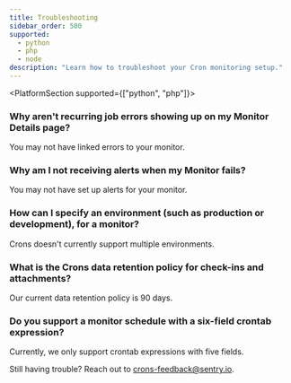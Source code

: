 ```yaml
---
title: Troubleshooting
sidebar_order: 500
supported:
  - python
  - php
  - node
description: "Learn how to troubleshoot your Cron monitoring setup."
---
```


<PlatformSection supported={["python", "php"]}>

<PlatformContent includePath="crons/troubleshooting" />

### Why aren't recurring job errors showing up on my Monitor Details page?
You may not have <PlatformLink to="/crons/#connecting-errors-to-cron-monitors">linked errors to your monitor</PlatformLink>.

### Why am I not receiving alerts when my Monitor fails?
You may not have <PlatformLink to="/crons/#alerts">set up alerts for your monitor</PlatformLink>.

</PlatformSection>

### How can I specify an environment (such as production or development), for a monitor?
Crons doesn't currently support multiple environments.

### What is the Crons data retention policy for check-ins and attachments?
Our current data retention policy is 90 days.

### Do you support a monitor schedule with a six-field crontab expression?
Currently, we only support crontab expressions with five fields.

Still having trouble? Reach out to [crons-feedback@sentry.io](mailto:crons-feedback@sentry.io).
